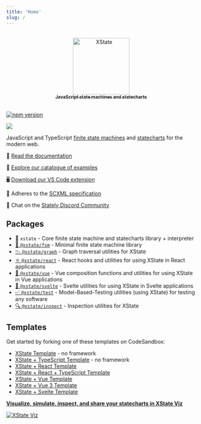 ```yaml
---
title: 'Home'
slug: /
---
```


<div align="center">
  <a href="https://xstate.js.org">
    <br />
    <img
      src="https://user-images.githubusercontent.com/1093738/101672561-06aa7480-3a24-11eb-89d1-787fa7112138.png"
      alt="XState"
      width="150"
    />
    <br />
    <sub>
      <strong>JavaScript state machines and statecharts</strong>
    </sub>
    <br />
    <br />
  </a>
</div>

[![npm version](https://badge.fury.io/js/xstate.svg)](https://badge.fury.io/js/xstate)

<img src="https://opencollective.com/xstate/tiers/backer/badge.svg?label=sponsors&color=brightgreen" />

JavaScript and TypeScript [finite state machines](https://en.wikipedia.org/wiki/Finite-state_machine) and [statecharts](https://www.sciencedirect.com/science/article/pii/0167642387900359/pdf) for the modern web.

📖 [Read the documentation](https://xstate.js.org/docs)

💙 [Explore our catalogue of examples](https://xstate-catalogue.com/)

🖥 [Download our VS Code extension](https://marketplace.visualstudio.com/items?itemName=statelyai.stately-vscode)

📑 Adheres to the [SCXML specification](https://www.w3.org/TR/scxml/)

💬 Chat on the [Stately Discord Community](https://discord.gg/KCtSX7Cdjh)

## Packages

- 🤖 `xstate` - Core finite state machine and statecharts library + interpreter
- [🔬 `@xstate/fsm`](https://github.com/statelyai/xstate/tree/main/packages/xstate-fsm) - Minimal finite state machine library
- [📉 `@xstate/graph`](https://github.com/statelyai/xstate/tree/main/packages/xstate-graph) - Graph traversal utilities for XState
- [⚛️ `@xstate/react`](https://github.com/statelyai/xstate/tree/main/packages/xstate-react) - React hooks and utilities for using XState in React applications
- [💚 `@xstate/vue`](https://github.com/statelyai/xstate/tree/main/packages/xstate-vue) - Vue composition functions and utilities for using XState in Vue applications
- [🎷 `@xstate/svelte`](https://github.com/statelyai/xstate/tree/main/packages/xstate-svelte) - Svelte utilities for using XState in Svelte applications
- [✅ `@xstate/test`](https://github.com/statelyai/xstate/tree/main/packages/xstate-test) - Model-Based-Testing utilities (using XState) for testing any software
- [🔍 `@xstate/inspect`](https://github.com/statelyai/xstate/tree/main/packages/xstate-inspect) - Inspection utilities for XState

## Templates

Get started by forking one of these templates on CodeSandbox:

- [XState Template](https://codesandbox.io/s/xstate-example-template-m4ckv) - no framework
- [XState + TypeScript Template](https://codesandbox.io/s/xstate-typescript-template-s9kz8) - no framework
- [XState + React Template](https://codesandbox.io/s/xstate-react-template-3t2tg)
- [XState + React + TypeScript Template](https://codesandbox.io/s/xstate-react-typescript-template-wjdvn)
- [XState + Vue Template](https://codesandbox.io/s/xstate-vue-template-composition-api-1n23l)
- [XState + Vue 3 Template](https://codesandbox.io/s/xstate-vue-3-template-vrkk9)
- [XState + Svelte Template](https://codesandbox.io/s/xstate-svelte-template-jflv1)

**[Visualize, simulate, inspect, and share your statecharts in XState Viz](https://stately.ai/viz)**

<a href="https://stately.ai/viz" title="XState Viz">
  <img
    src="https://user-images.githubusercontent.com/1093738/131729181-5db835fc-77e7-4740-b03f-46bd0093baa1.png"
    alt="XState Viz"
  />
</a>
